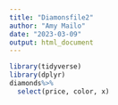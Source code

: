 ```yaml
---
title: "Diamonsfile2"
author: "Amy Mailo"
date: "2023-03-09"
output: html_document
---
```


```r
library(tidyverse)
library(dplyr)
diamonds%>%
  select(price, color, x)
```
